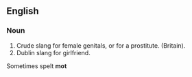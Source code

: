 ==English==
===Noun===
#Crude slang for female genitals, or for a prostitute.  (Britain).
#Dublin slang for girlfriend.
<P>
Sometimes spelt '''mot'''